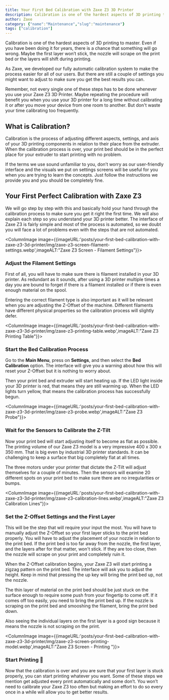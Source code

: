 ```yaml
---
title: Your First Bed Calibration with Zaxe Z3 3D Printer
description: Calibration is one of the hardest aspects of 3D printing to master. Even if you have been doing it for years, there is a chance that something will go wrong. Maybe the first layer won’t stick, the nozzle will scrape on the print bed or the layers will shift during printing.
author: Zaxe
category: {"name":"Maintenance","slug":"maintenance"}
tags: ["calibration"]
---
```


Calibration is one of the hardest aspects of 3D printing to master. Even if you have been doing it for years, there is a chance that something will go wrong. Maybe the first layer won’t stick, the nozzle will scrape on the print bed or the layers will shift during printing.

As Zaxe, we developed our fully automatic calibration system to make the process easier for all of our users. But there are still a couple of settings you might want to adjust to make sure you get the best results you can.

Remember, not every single one of these steps has to be done whenever you use your Zaxe Z3 3D Printer. Maybe repeating the procedure will benefit you when you use your 3D printer for a long time without calibrating it or after you move your device from one room to another. But don't waste your time calibrating too frequently. 

## What is Calibration?	

Calibration is the process of adjusting different aspects, settings, and axis of your 3D printing components in relation to their place from the extruder. When the calibration process is over, your print bed should be in the perfect place for your extruder to start printing with no problem.

If the terms we use sound unfamiliar to you, don’t worry as our user-friendly interface and the visuals we put on settings screens will be useful for you when you are trying to learn the concepts. Just follow the instructions we provide you and you should be completely fine. 

## Your First Perfect Calibration with Zaxe Z3

We will go step by step with this and basically hold your hand through the calibration process to make sure you get it right the first time. We will also explain each step so you understand your 3D printer better. The interface of Zaxe Z3 is fairly simple and most of the process is automated, so we doubt you will face a lot of problems even with the steps that are not automated.

<ColumnImage image={{imageURL:'posts/your-first-bed-calibration-with-zaxe-z3-3d-printer/img/zaxe-z3-screen-filament-settings.webp',imageALT:"Zaxe Z3 Screen - Filament Settings"}}>
### Adjust the Filament Settings 

First of all, you will have to make sure there is filament installed in your 3D printer. As redundant as it sounds, after using a 3D printer multiple times a day you are bound to forget if there is a filament installed or if there is even enough material on the spool. 

Entering the correct filament type is also important as it will be relevant when you are adjusting the Z-Offset of the machine. Different filaments have different physical properties so the calibration process will slightly defer.
</ColumnImage>

<ColumnImage image={{imageURL:'posts/your-first-bed-calibration-with-zaxe-z3-3d-printer/img/zaxe-z3-printing-table.webp',imageALT:"Zaxe Z3 Printing Table"}}>
### Start the Bed Calibration Process

Go to the **Main Menu**, press on **Settings**, and then select the **Bed Calibration** option. The interface will give you a warning about how this will reset your Z-Offset but it is nothing to worry about.

Then your print bed and extruder will start heating up. If the LED light inside your 3D printer is red, that means they are still warming up. When the LED lights turn yellow, that means the calibration process has successfully begun. 
</ColumnImage>

<ColumnImage image={{imageURL:'posts/your-first-bed-calibration-with-zaxe-z3-3d-printer/img/zaxe-z3-probe.webp',imageALT:"Zaxe Z3 Probe"}}>
### Wait for the Sensors to Calibrate the Z-Tilt

Now your print bed will start adjusting itself to become as flat as possible. The printing volume of our Zaxe Z3 model is a very impressive 400 x 300 x 350 mm. That is big even by industrial 3D printer standards. It can be challenging to keep a surface that big completely flat at all times.

The three motors under your printer that dictate the Z-Tilt will adjust themselves for a couple of minutes. Then the sensors will examine 20 different spots on your print bed to make sure there are no irregularities or bumps.
</ColumnImage>

<ColumnImage image={{imageURL:'posts/your-first-bed-calibration-with-zaxe-z3-3d-printer/img/zaxe-z3-calibration-lines.webp',imageALT:"Zaxe Z3 Calibration Lines"}}>
### Set the Z-Offset Settings and the First Layer

This will be the step that will require your input the most. You will have to manually adjust the Z-Offset so your first layer sticks to the print bed properly. You will have to adjust the placement of your nozzle in relation to the print bed. If the print bed is too far away from the nozzle, the first layer, and the layers after for that matter, won't stick. If they are too close, then the nozzle will scrape on your print and completely ruin it.

When the Z-Offset calibration begins, your Zaxe Z3 will start printing a zigzag pattern on the print bed. The interface will ask you to adjust the height. Keep in mind that pressing the up key will bring the print bed up, not the nozzle.

The thin layer of material on the print bed should be just stuck on the surface enough to require some push from your fingertip to come off. If it comes off too easily, you need to bring the print bed up. If the nozzle is scraping on the print bed and smooshing the filament, bring the print bed down.

Also seeing the individual layers on the first layer is a good sign because it means the nozzle is not scraping on the print.
</ColumnImage>

<ColumnImage image={{imageURL:'posts/your-first-bed-calibration-with-zaxe-z3-3d-printer/img/zaxe-z3-screen-printing-model.webp',imageALT:"Zaxe Z3 Screen - Printing	"}}>
### Start Printing 🎉

Now that the calibration is over and you are sure that your first layer is stuck properly, you can start printing whatever you want. Some of these steps we mention get adjusted every print automatically and some don’t. You won’t need to calibrate your Zaxe Z3 too often but making an effort to do so every once in a while will allow you to get better results.
</ColumnImage>